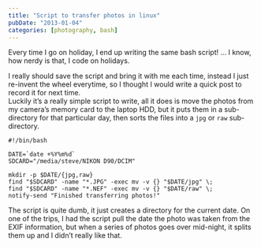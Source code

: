 ```yaml
---
title: "Script to transfer photos in linux"
pubDate: "2013-01-04"
categories: [photography, bash]
---
```


Every time I go on holiday, I end up writing the same bash script! … I know, how
nerdy is that, I code on holidays.

I really should save the script and bring it with me each time, instead I just
re-invent the wheel everytime, so I thought I would write a quick post to record
it for next time.  
Luckily it’s a really simple script to write, all it does is
move the photos from my camera’s memory card to the laptop HDD, but it puts them
in a sub-directory for that particular day, then sorts the files into a `jpg` or
`raw` sub-directory.

```
#!/bin/bash

DATE=`date +%Y%m%d`
SDCARD="/media/steve/NIKON D90/DCIM"

mkdir -p $DATE/{jpg,raw}
find "$SDCARD" -name "*.JPG" -exec mv -v {} "$DATE/jpg" \;
find "$SDCARD" -name "*.NEF" -exec mv -v {} "$DATE/raw" \;
notify-send "Finished transferring photos!"
```

The script is quite dumb, it just creates a directory for the current date. On
one of the trips, I had the script pull the date the photo was taken from the
EXIF information, but when a series of photos goes over mid-night, it splits
them up and I didn’t really like that.

